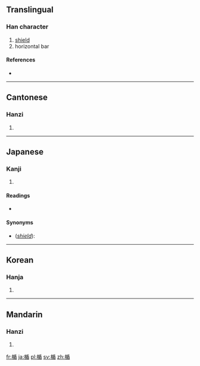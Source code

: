 ==Translingual==

===Han character===
{{Han char|rn=75|rad=木|as=09|sn=13|four=42964|canj=DHJU}}

# [[shield]]
# horizontal bar

====References====
* {{Han ref|kx=0541.100|dkj=15173|dj=0928.170|hdz=21252.040|uh=696F|ud=26991|bh=DDE3|bd=56803}}

----

==Cantonese==

===Hanzi===
{{yue-hanzi|jyut=[[seon5]], [[teon5]]|y=seun5, teun5}}

# {{defn|lang=yue|sort=木09}}

----

==Japanese==

===Kanji===
{{ja-kanji|grade=|rs=木09}}

# {{defn|lang=ja|sort=木09}}

====Readings====
* {{ja-readings|on=[[じゅん]] (jun)|kun=[[たて]] (tate)}}

====Synonyms====
* (''[[shield]]''): {{l|ja|盾}}

----

==Korean==

===Hanja===
{{ko-hanja|hangeul=순|eumhun=|rv=sun|mr=sun|y=swun}}

# {{defn|lang=ko|sort=木09}}

----

==Mandarin==

===Hanzi===
{{cmn-hanzi|pin=[[shǔn]] ([[shun3]]), [[dùn]] ([[dun4]])|wg=shun<sup>3</sup>, tun<sup>4</sup>}}

# {{defn|lang=cmn|sort=木09}}

[[fr:楯]]
[[ja:楯]]
[[pl:楯]]
[[sv:楯]]
[[zh:楯]]